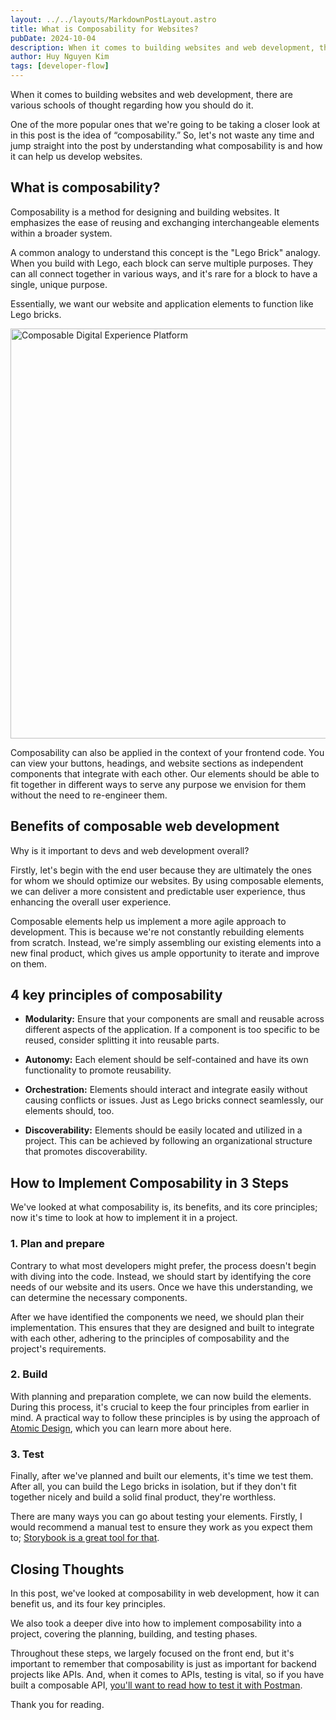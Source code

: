 ```yaml
---
layout: ../../layouts/MarkdownPostLayout.astro
title: What is Composability for Websites?
pubDate: 2024-10-04
description: When it comes to building websites and web development, there are various schools of thought regarding how you should do it.
author: Huy Nguyen Kim
tags: [developer-flow]
---
```



When it comes to building websites and web development, there are various schools of thought regarding how you should do it.

One of the more popular ones that we're going to be taking a closer look at in this post is the idea of “composability.” So, let's not waste any time and jump straight into the post by understanding what composability is and how it can help us develop websites.

<section>

## What is composability?

Composability is a method for designing and building websites. It emphasizes the ease of reusing and exchanging interchangeable elements within a broader system.

A common analogy to understand this concept is the "Lego Brick" analogy. When you build with Lego, each block can serve multiple purposes. They can all connect together in various ways, and it's rare for a block to have a single, unique purpose.

Essentially, we want our website and application elements to function like Lego bricks.

<Image
  src="https://images.prismic.io/prismic-main/ZgGGZscYqOFdyEFY_dxp.png?auto=format%2Ccompress&fit=max&w=3840"
  alt="Composable Digital Experience Platform"
  height="656"
  width="1536"
/>

Composability can also be applied in the context of your frontend code. You can view your buttons, headings, and website sections as independent components that integrate with each other. Our elements should be able to fit together in different ways to serve any purpose we envision for them without the need to re-engineer them.

</section>

<section>

## Benefits of composable web development

Why is it important to devs and web development overall?

Firstly, let's begin with the end user because they are ultimately the ones for whom we should optimize our websites. By using composable elements, we can deliver a more consistent and predictable user experience, thus enhancing the overall user experience.

Composable elements help us implement a more agile approach to development. This is because we're not constantly rebuilding elements from scratch. Instead, we're simply assembling our existing elements into a new final product, which gives us ample opportunity to iterate and improve on them.

</section>

<section>

## 4 key principles of composability

- **Modularity:** Ensure that your components are small and reusable across different aspects of the application. If a component is too specific to be reused, consider splitting it into reusable parts.

- **Autonomy:** Each element should be self-contained and have its own functionality to promote reusability.

- **Orchestration:** Elements should interact and integrate easily without causing conflicts or issues. Just as Lego bricks connect seamlessly, our elements should, too.

- **Discoverability:** Elements should be easily located and utilized in a project. This can be achieved by following an organizational structure that promotes discoverability.

</section>

<section>

## How to Implement Composability in 3 Steps

We've looked at what composability is, its benefits, and its core principles; now it's time to look at how to implement it in a project.

### 1. Plan and prepare

Contrary to what most developers might prefer, the process doesn't begin with diving into the code. Instead, we should start by identifying the core needs of our website and its users. Once we have this understanding, we can determine the necessary components.

After we have identified the components we need, we should plan their implementation. This ensures that they are designed and built to integrate with each other, adhering to the principles of composability and the project's requirements.

### 2. Build

With planning and preparation complete, we can now build the elements. During this process, it's crucial to keep the four principles from earlier in mind. A practical way to follow these principles is by using the approach of [Atomic Design](https://prismic.io/blog/atomic-design-system-example-tutorial), which you can learn more about here.

### 3. Test

Finally, after we've planned and built our elements, it's time we test them. After all, you can build the Lego bricks in isolation, but if they don't fit together nicely and build a solid final product, they're worthless.

There are many ways you can go about testing your elements. Firstly, I would recommend a manual test to ensure they work as you expect them to; [Storybook is a great tool for that](https://storybook.js.org/docs/writing-tests).

</section>

<section>

## Closing Thoughts

In this post, we've looked at composability in web development, how it can benefit us, and its four key principles.

We also took a deeper dive into how to implement composability into a project, covering the planning, building, and testing phases.

Throughout these steps, we largely focused on the front end, but it's important to remember that composability is just as important for backend projects like APIs. And, when it comes to APIs, testing is vital, so if you have built a composable API, [you'll want to read how to test it with Postman](https://prismic.io/blog/api-testing-using-postman-for-beginners).

Thank you for reading.

</section>
